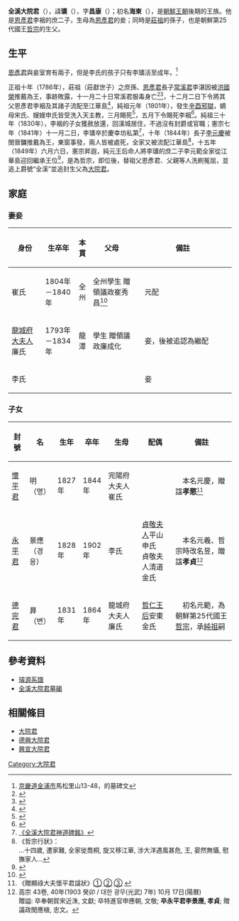 {{Infobox Korean name
|hangul=전계대원군 
|hanja=全溪大院君 
|rr=Jeongye Daewongun
|mr=Chŏn'gye Taewŏngun
|hangulborn=이광
|hanjaborn=李㼅
|rrborn=I Gwang
|mrborn=Yi Kwang
}}
'''全溪大院君'''（{{bd|1785年||1841年||Jeongye Daewongun}}），諱'''㼅'''（{{lang|ko|광}}），字'''昌康'''（{{lang|ko|창강}}）；初名'''海東'''（{{lang|ko|해동}}），是[[朝鮮王朝|朝鮮王朝]]後期的王族。他是[[恩彥君|恩彥君]]李裀的庶二子，生母為[[恩彥君|恩彥君]]的妾{{link-ko|全山郡夫人李氏|전산군부인 이씨}}；同時是[[莊獻世子|莊祖]]的孫子，也是朝鮮第25代國王[[朝鮮哲宗|哲宗]]的生父。

==生平==
[[恩彥君|恩彥君]]與妾室{{link-ko|全山郡夫人李氏|전산군부인 이씨}}育有兩子，但是李氏的孩子只有李㼅活至成年。<ref>[[京畿道|京畿道]][[金浦市|金浦市]]{{link-ko|通津邑|통진읍}}馬松里山13-48，{{link-ko|全山郡夫人李氏|전산군부인 이씨}}的墓碑文</ref> 

正祖十年（1786年），莊祖（莊獻世子）之庶孫、[[恩彥君|恩彥君]]長子[[常溪君|常溪君]]李湛因被[[洪國榮|洪國榮]]推戴為王，事跡敗露，十一月二十日常溪君服毒身亡<ref>{{Cite web |url=http://sillok.history.go.kr/inspection/insp_king.jsp?id=wva_11011020_003&tabid=w |title=正祖實錄22卷，10年（1786）11月20日紀錄3 |accessdate=2014-02-23 |archive-date=2014-02-28 |archive-url=https://web.archive.org/web/20140228072335/http://sillok.history.go.kr/inspection/insp_king.jsp?id=wva_11011020_003&tabid=w |dead-url=no }}</ref><ref>{{Cite web |url=http://sillok.history.go.kr/inspection/insp_king.jsp?id=wva_11012009_001&tabid=w |title=正祖實錄22卷，10年（1786）12月9日紀錄1 |accessdate=2014-02-23 |archive-date=2014-02-28 |archive-url=https://web.archive.org/web/20140228072134/http://sillok.history.go.kr/inspection/insp_king.jsp?id=wva_11012009_001&tabid=w |dead-url=no }}</ref>，十二月二日下令將其父恩彥君李裀及其諸子流配至江華島<ref>{{Cite web |url=http://sillok.history.go.kr/inspection/insp_king.jsp?id=wva_11012002_002&tabid=w |title=正祖實錄22卷，10年（1786）12月2日紀錄2 |accessdate=2014-02-23 |archive-date=2014-02-28 |archive-url=https://web.archive.org/web/20140228072337/http://sillok.history.go.kr/inspection/insp_king.jsp?id=wva_11012002_002&tabid=w |dead-url=no }}</ref>，純祖元年（1801年），發生[[辛酉邪獄|辛酉邪獄]]，嫡母宋氏、嫂嫂申氏皆受洗入天主教，三月賜死<ref>{{Cite web |url=http://sillok.history.go.kr/inspection/insp_king.jsp?id=wwa_10103016_004&tabid=w |title=純祖實錄2卷，1年（1801）3月16日紀錄4 |accessdate=2014-02-23 |archive-date=2014-02-28 |archive-url=https://web.archive.org/web/20140228072233/http://sillok.history.go.kr/inspection/insp_king.jsp?id=wwa_10103016_004&tabid=w |dead-url=no }}</ref>，五月下令賜死李裀<ref>{{Cite web |url=http://sillok.history.go.kr/inspection/insp_king.jsp?id=wwa_10105029_005&tabid=w |title=純祖實錄3卷，1年（1801）5月 29日紀錄5 |accessdate=2014-02-23 |archive-date=2014-02-28 |archive-url=https://web.archive.org/web/20140228072436/http://sillok.history.go.kr/inspection/insp_king.jsp?id=wwa_10105029_005&tabid=w |dead-url=no }}</ref>。純祖三十年（1830年），李裀的子女獲赦放還，回漢城居住，不過沒有封爵或官職；憲宗七年（1841年）十一月二日，李㼅卒於慶幸坊私第<ref>[http://gsm.nricp.go.kr/_third/user/search/KBD007.jsp?ksmno=8632 《全溪大院君神道碑銘》]</ref>，十年（1844年）長子[[李明_(朝鲜)|李元慶]]被閔晉鏞推戴為王，東窗事發，兩人皆被處死，全家又被流配江華島<ref>《哲宗行狀》：<br>…十四歲, 遭家難, 全家徙喬桐, 旋又移江華, 涉大洋遇風甚危, 王, 晏然無懾, 慰撫家人…</ref>，十五年（1849年）六月六日，憲宗昇遐，純元王后命人將李㼅的庶二子李元範全家從江華島迎回繼承王位<ref>{{Cite web |url=http://sillok.history.go.kr/inspection/insp_king.jsp?id=wxa_11506006_014&tabid=w |title=憲宗實錄16卷，15年（1849）6月6日紀錄14 |accessdate=2014-02-23 |archive-date=2014-02-28 |archive-url=https://web.archive.org/web/20140228072645/http://sillok.history.go.kr/inspection/insp_king.jsp?id=wxa_11506006_014&tabid=w |dead-url=no }}</ref>，是為哲宗，即位後，替祖父恩彥君、父親等人洗刷冤屈，並追上爵號“全溪”並追封生父為[[大院君|大院君]]。

==家庭==
===妻妾===
{| class="wikitable"  style="width:100%; height:100px" border="1"
|-
!  身份
!  生卒年
!  本貫
!  父母
!  備註
|-
|  style="width:15%"|{{link-ko|完陽府大夫人|완양부대부인}}崔氏<br>{{lang|ko|완양부대부인 최씨}}
|  style="width:15%"|1804年－1840年
|  style="width:5%"|全州
|  style="width:20%"|全州學生 贈領議政崔秀昌<ref>{{cite web |title=장조의황제자손록(莊祖懿皇帝子孫錄) |url=http://visualjoseon.aks.ac.kr/viewer/view?itemId=jb&gubun=pa&dataId=K24725_007%5E%EC%9D%80%EC%96%B8%EA%B5%B0%ED%8C%8C%5E%EC%9D%80%EC%96%B8%EA%B5%B0%ED%8C%8C |website=장서각기록유산DB |accessdate=2021-01-29 |archive-date=2021-02-03 |archive-url=https://web.archive.org/web/20210203030410/http://visualjoseon.aks.ac.kr/viewer/view?itemId=jb&gubun=pa&dataId=K24725_007%5E%EC%9D%80%EC%96%B8%EA%B5%B0%ED%8C%8C%5E%EC%9D%80%EC%96%B8%EA%B5%B0%ED%8C%8C |dead-url=no }}</ref>
|　元配
|-
|  [[龍城府大夫人|龍城府大夫人]]廉氏<br>{{lang|ko|용성부대부인 염씨}}
|  1793年－1834年
|  龍潭
|  學生 贈領議政廉成化
|　妾，後被追認為繼配
|-
|  李氏
|  
|  
|  
|　妾
|}

===子女===
{| class="wikitable"  style="width:100%; height:100px" border="1"
|-
!  封號
!  名
!  生年
!  卒年
!  生母
!  配偶
!  備註
|-
|  style="width:8%"|[[李明_(朝鲜)|懷平君]]
|  style="width:8%"|明（명）
|  style="width:7%"|1827年
|  style="width:7%"|1844年
|  style="width:15%"|完陽府大夫人崔氏
|  style="width:15%"|
|　本名元慶，贈諡'''孝愍'''<small><ref>《贈顯祿大夫懷平君諡狀》[http://221.150.168.57/img/book2/2/JE_A_20478/JE_A_20478_026_022601.gif ①] {{Wayback|url=http://221.150.168.57/img/book2/2/JE_A_20478/JE_A_20478_026_022601.gif |date=20140226160853 }}[http://221.150.168.57/img/book2/2/JE_A_20478/JE_A_20478_026_022602.gif ②] {{Wayback|url=http://221.150.168.57/img/book2/2/JE_A_20478/JE_A_20478_026_022602.gif |date=20140226161921 }}[http://221.150.168.57/img/book2/2/JE_A_20478/JE_A_20478_026_022611.gif ③] {{Wayback|url=http://221.150.168.57/img/book2/2/JE_A_20478/JE_A_20478_026_022611.gif |date=20140226162546 }}</ref>
|-
|  [[永平君|永平君]]
|  景應（경응）
|  1828年
|  1902年
|  李氏
|  [[貞敬夫人|貞敬夫人]]平山申氏<br>貞敬夫人清道金氏
|　本名元羲、哲宗時改名昱，贈諡'''孝貞'''<small><ref>高宗 43卷, 40年(1903 癸卯 / 대한 광무(光武) 7年) 10月 17日(陽曆) <br>贈謚: 卒奉朝賀宋近洙, 文獻; 卒特進官申應朝, 文敬; '''卒永平君李景應, 孝貞'''; 贈議政閔應植, 忠文。</ref>
|-
|  [[朝鮮哲宗|德完君]]
|  昪（변）
|  1831年
|  1864年
|  龍城府大夫人廉氏
|  [[哲仁王后|哲仁王后]]安東金氏
|　初名元範，為朝鮮第25代國王[[朝鮮哲宗|哲宗]]，承[[朝鮮純祖|純祖]]嗣
|}

==參考資料==
{{reflist}}
*[[璿源系譜|璿源系譜]]
*[http://gsm.nricp.go.kr/_third/user/search/KBD007.jsp?ksmno=8645 全溪大院君墓碣]

==相關條目==
*[[大院君|大院君]]
*[[德興大院君|德興大院君]]
*[[興宣大院君|興宣大院君]]

{{start box}}
{{s-none|無}}
{{s-title|[[樓洞宮|樓洞宮]]宗主|追認}}
{{s-after|次子永平君[[李景應|李景應]]}}
{{end box}}

{{DEFAULTSORT:Jeongye Daewongun}}
[[Category:大院君|Category:大院君]]